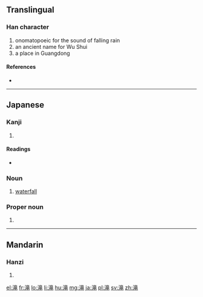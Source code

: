 {{also|瀧|泷}}
==Translingual==

===Han character===
{{Han char|rn=85|rad=水|as=10|sn=13|four=|canj=水卜廿山 (EYTU)|ids=⿰[[氵]][[竜]]}}

# onomatopoeic for the sound of falling rain
# an ancient name for Wu Shui
# a place in Guangdong

====References====
* {{Han ref|kx=0643.241|dkj=18067|dj=1050.230|hdz=31706.020|uh=6EDD|ud=28381}}

----

==Japanese==

===Kanji===
{{ja-kanji|grade=c|rs=水10}}

# {{defn|lang=ja|sort=水10}}

====Readings====
* {{ja-readings|on=[[そう]] (sō), [[ろう]] (rō)|kun=[[たき]] (taki)}}

===Noun===
{{ja-noun|たき}}

# [[waterfall]]

===Proper noun===
{{ja-pos|たき|proper}}

# {{surname|lang=ja|sort=たき}}

----

==Mandarin==

===Hanzi===
{{cmn-hanzi|pin=[[lóng]] ([[long2]]), [[shuāng]] ([[shuang1]])|wg=lung<sup>2</sup>, shuang<sup>1</sup>}}

# {{defn|lang=cmn|sort=水10}}

[[el:滝]]
[[fr:滝]]
[[lo:滝]]
[[li:滝]]
[[hu:滝]]
[[mg:滝]]
[[ja:滝]]
[[pl:滝]]
[[sv:滝]]
[[zh:滝]]